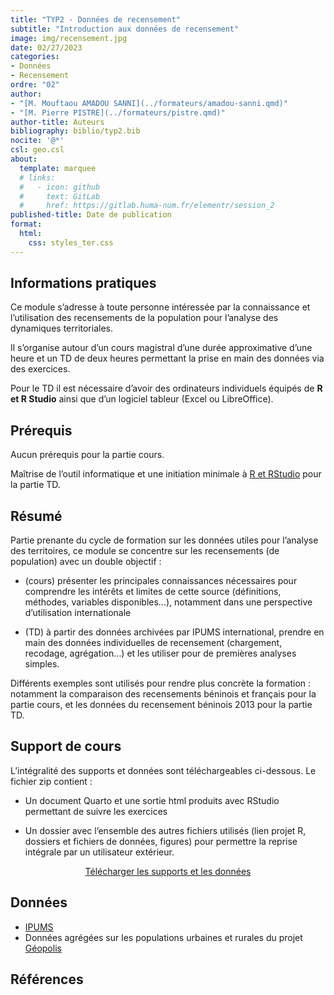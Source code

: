 ```yaml
---
title: "TYP2 - Données de recensement"
subtitle: "Introduction aux données de recensement"
image: img/recensement.jpg
date: 02/27/2023
categories: 
- Données
- Recensement
ordre: "02" 
author: 
- "[M. Mouftaou AMADOU SANNI](../formateurs/amadou-sanni.qmd)"
- "[M. Pierre PISTRE](../formateurs/pistre.qmd)"
author-title: Auteurs
bibliography: biblio/typ2.bib
nocite: '@*'
csl: geo.csl
about:
  template: marquee
  # links:
  #   - icon: github
  #     text: GitLab
  #     href: https://gitlab.huma-num.fr/elementr/session_2
published-title: Date de publication 
format:
  html: 
    css: styles_ter.css
---
```


<!-- ::: {#contrib} -->

<!-- ### Contributeur·rice·s -->

<!-- Hugues Pecout, ... -->

<!-- ::: -->

## <i class="bi bi-info-circle"></i> Informations pratiques

Ce module s'adresse à toute personne intéressée par la connaissance et l'utilisation des recensements de la population pour l'analyse des dynamiques territoriales.

Il s'organise autour d'un cours magistral d'une durée approximative d'une heure et un TD de deux heures permettant la prise en main des données via des exercices.

Pour le TD il est nécessaire d'avoir des ordinateurs individuels équipés de **R et R Studio** ainsi que d'un logiciel tableur (Excel ou LibreOffice).

## <i class="bi bi-ui-checks-grid"></i> Prérequis

Aucun prérequis pour la partie cours.

Maîtrise de l'outil informatique et une initiation minimale à [R et RStudio](out1_r.qmd) pour la partie TD.

## <i class="bi bi-bookmark"></i> Résumé

Partie prenante du cycle de formation sur les données utiles pour l'analyse des territoires, ce module se concentre sur les recensements (de population) avec un double objectif :

-   (cours) présenter les principales connaissances nécessaires pour comprendre les intérêts et limites de cette source (définitions, méthodes, variables disponibles...), notamment dans une perspective d'utilisation internationale

-   (TD) à partir des données archivées par IPUMS international, prendre en main des données individuelles de recensement (chargement, recodage, agrégation...) et les utiliser pour de premières analyses simples.

Différents exemples sont utilisés pour rendre plus concrète la formation : notamment la comparaison des recensements béninois et français pour la partie cours, et les données du recensement béninois 2013 pour la partie TD.

## <i class="bi bi-person-video3"></i> Support de cours

<!-- <object class="slide" data="support/introR_seance2_diapo.pdf" type="application/pdf"> -->

<!-- <iframe class="slide" src="https://meghan.rbind.io/slides/neair/neair.html#/title-slide"> -->

<!-- </iframe> -->

<!-- ::: {#url} -->

<!-- <i class="bi bi-cloud-arrow-down-fill"></i> [Télécharger</i>]() -->

<!-- ::: -->

<!-- </object> -->

<!-- <center><a href="" class="btn btn-warning" role="button" aria-disabled="true"><i class="bi bi-eye"></i> Consulter</a></center> -->

L'intégralité des supports et données sont téléchargeables ci-dessous. Le fichier zip contient :

-   Un document Quarto et une sortie html produits avec RStudio permettant de suivre les exercices

-   Un dossier avec l'ensemble des autres fichiers utilisés (lien projet R, dossiers et fichiers de données, figures) pour permettre la reprise intégrale par un utilisateur extérieur.

<center><a href="https://bit.ly/3WVpXRT" class="btn btn-info" role="button" aria-disabled="true" target="_blank" rel="noopener noreferrer"><i class="bi bi-cloud-arrow-down"></i> Télécharger les supports et les données </a></center>

<!-- ## <i class="bi bi-person-video3"></i> Support de TD -->

<!-- Le TD contenant les exercices est disponible ci-dessous : -->

## <i class="bi bi-clipboard-data"></i> Données

-   [IPUMS](../donnees/ipums)
-   Données agrégées sur les populations urbaines et rurales du projet [Géopolis](http://e-geopolis.org/)

## <i class="bi bi-file-earmark-text"></i> Références

::: {#refs}
:::
